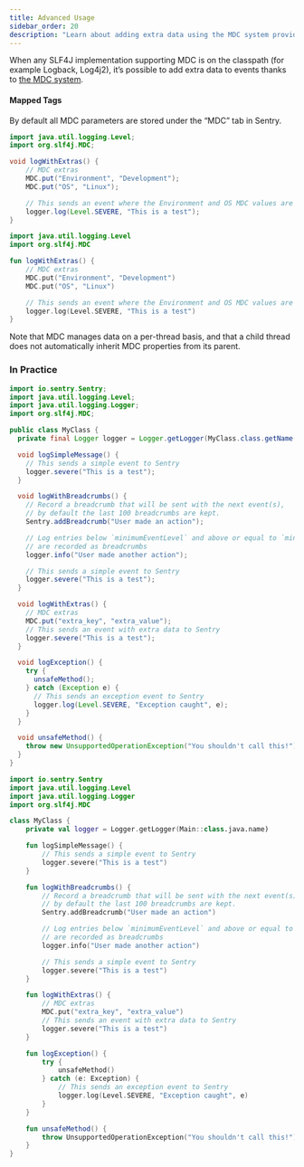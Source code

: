 ```yaml
---
title: Advanced Usage
sidebar_order: 20
description: "Learn about adding extra data using the MDC system provided by SLF4j."
---
```


When any SLF4J implementation supporting MDC is on the classpath (for example Logback, Log4j2), it’s possible to add extra data to events thanks to [the MDC system](https://logback.qos.ch/manual/mdc.html).

#### Mapped Tags

By default all MDC parameters are stored under the “MDC” tab in Sentry.

```java {tabTitle:Java}
import java.util.logging.Level;
import org.slf4j.MDC;

void logWithExtras() {
    // MDC extras
    MDC.put("Environment", "Development");
    MDC.put("OS", "Linux");

    // This sends an event where the Environment and OS MDC values are set as MDC entries
    logger.log(Level.SEVERE, "This is a test");
}
```

```kotlin {tabTitle:Kotlin}
import java.util.logging.Level
import org.slf4j.MDC

fun logWithExtras() {
    // MDC extras
    MDC.put("Environment", "Development")
    MDC.put("OS", "Linux")

    // This sends an event where the Environment and OS MDC values are set as MDC entries
    logger.log(Level.SEVERE, "This is a test")
}
```

Note that MDC manages data on a per-thread basis, and that a child thread does not automatically inherit MDC properties from its parent.

### In Practice

```java {tabTitle:Java}
import io.sentry.Sentry;
import java.util.logging.Level;
import java.util.logging.Logger;
import org.slf4j.MDC;

public class MyClass {
  private final Logger logger = Logger.getLogger(MyClass.class.getName());

  void logSimpleMessage() {
    // This sends a simple event to Sentry
    logger.severe("This is a test");
  }

  void logWithBreadcrumbs() {
    // Record a breadcrumb that will be sent with the next event(s),
    // by default the last 100 breadcrumbs are kept.
    Sentry.addBreadcrumb("User made an action");

    // Log entries below `minimumEventLevel` and above or equal to `minimumBreadcrumbLevel`
    // are recorded as breadcrumbs
    logger.info("User made another action");

    // This sends a simple event to Sentry
    logger.severe("This is a test");
  }

  void logWithExtras() {
    // MDC extras
    MDC.put("extra_key", "extra_value");
    // This sends an event with extra data to Sentry
    logger.severe("This is a test");
  }

  void logException() {
    try {
      unsafeMethod();
    } catch (Exception e) {
      // This sends an exception event to Sentry
      logger.log(Level.SEVERE, "Exception caught", e);
    }
  }

  void unsafeMethod() {
    throw new UnsupportedOperationException("You shouldn't call this!");
  }
}
```

```kotlin {tabTitle:Kotlin}
import io.sentry.Sentry
import java.util.logging.Level
import java.util.logging.Logger
import org.slf4j.MDC

class MyClass {
    private val logger = Logger.getLogger(Main::class.java.name)

    fun logSimpleMessage() {
        // This sends a simple event to Sentry
        logger.severe("This is a test")
    }

    fun logWithBreadcrumbs() {
        // Record a breadcrumb that will be sent with the next event(s),
        // by default the last 100 breadcrumbs are kept.
        Sentry.addBreadcrumb("User made an action")

        // Log entries below `minimumEventLevel` and above or equal to `minimumBreadcrumbLevel`
        // are recorded as breadcrumbs
        logger.info("User made another action")

        // This sends a simple event to Sentry
        logger.severe("This is a test")
    }

    fun logWithExtras() {
        // MDC extras
        MDC.put("extra_key", "extra_value")
        // This sends an event with extra data to Sentry
        logger.severe("This is a test")
    }

    fun logException() {
        try {
            unsafeMethod()
        } catch (e: Exception) {
            // This sends an exception event to Sentry
            logger.log(Level.SEVERE, "Exception caught", e)
        }
    }

    fun unsafeMethod() {
        throw UnsupportedOperationException("You shouldn't call this!")
    }
}
```
